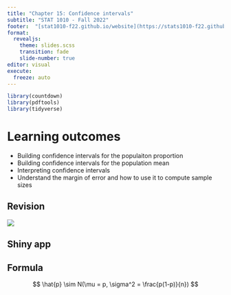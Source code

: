 ```yaml
---
title: "Chapter 15: Confidence intervals"
subtitle: "STAT 1010 - Fall 2022"
footer:  "[stat1010-f22.github.io/website](https://stats1010-f22.github.io/website/)"
format: 
  revealjs: 
    theme: slides.scss
    transition: fade
    slide-number: true
editor: visual
execute:
  freeze: auto
---
```


```r
library(countdown)
library(pdftools)
library(tidyverse)
```

# Learning outcomes

::: incremental
-   Building confidence intervals for the populaiton proportion
-   Building confidence intervals for the population mean
-   Interpreting confidence intervals
-   Understand the margin of error and how to use it to compute sample sizes
:::

## Revision

![](lect_07-images/parameter_estimate.png)

## Shiny app

## Formula

$$ \hat{p} \sim N(\mu = p, \sigma^2 = \frac{p(1-p)}{n}) $$

